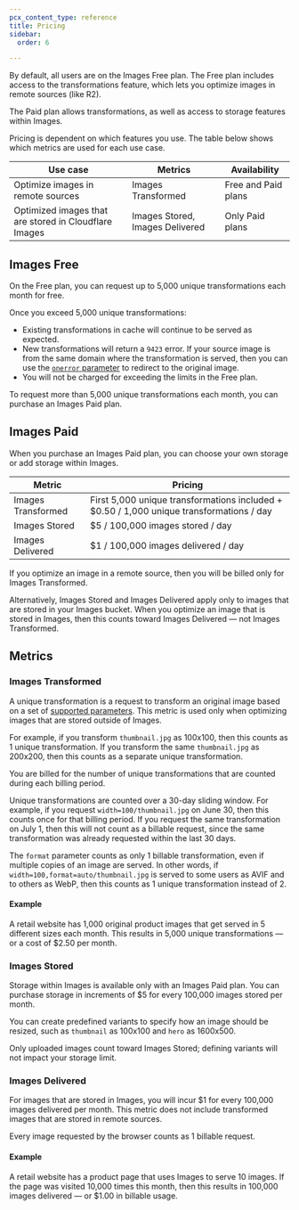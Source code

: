 ```yaml
---
pcx_content_type: reference
title: Pricing
sidebar:
  order: 6

---
```


By default, all users are on the Images Free plan. The Free plan includes access to the transformations feature, which lets you optimize images in remote sources (like R2). 

The Paid plan allows transformations, as well as access to storage features within Images.

Pricing is dependent on which features you use. The table below shows which metrics are used for each use case.

| Use case | Metrics | Availability |
|----------|---------|--------------|
| Optimize images in remote sources | Images Transformed | Free and Paid plans |
| Optimized images that are stored in Cloudflare Images | Images Stored, Images Delivered | Only Paid plans |

## Images Free

On the Free plan, you can request up to 5,000 unique transformations each month for free.

Once you exceed 5,000 unique transformations:

- Existing transformations in cache will continue to be served as expected.
- New transformations will return a `9423` error. If your source image is from the same domain where the transformation is served, then you can use the [`onerror` parameter](/images/transform-images/transform-via-url/#onerror) to redirect to the original image.
- You will not be charged for exceeding the limits in the Free plan.

To request more than 5,000 unique transformations each month, you can purchase an Images Paid plan.

## Images Paid 

When you purchase an Images Paid plan, you can choose your own storage or add storage within Images.

| Metric | Pricing |
|--------|---------|
| Images Transformed | First 5,000 unique transformations included + $0.50 / 1,000 unique transformations / day |
| Images Stored | $5 / 100,000 images stored / day |
| Images Delivered | $1 / 100,000 images delivered / day |

If you optimize an image in a remote source, then you will be billed only for Images Transformed.

Alternatively, Images Stored and Images Delivered apply only to images that are stored in your Images bucket. When you optimize an image that is stored in Images, then this counts toward Images Delivered — not Images Transformed.

## Metrics

### Images Transformed

A unique transformation is a request to transform an original image based on a set of [supported parameters](/images/transform-images/transform-via-url/#options). This metric is used only when optimizing images that are stored outside of Images.

For example, if you transform `thumbnail.jpg` as 100x100, then this counts as 1 unique transformation. If you transform the same `thumbnail.jpg` as 200x200, then this counts as a separate unique transformation.

You are billed for the number of unique transformations that are counted during each billing period.

Unique transformations are counted over a 30-day sliding window. For example, if you request `width=100/thumbnail.jpg` on June 30, then this counts once for that billing period. If you request the same transformation on July 1, then this will not count as a billable request, since the same transformation was already requested within the last 30 days.

The `format` parameter counts as only 1 billable transformation, even if multiple copies of an image are served. In other words, if `width=100,format=auto/thumbnail.jpg` is served to some users as AVIF and to others as WebP, then this counts as 1 unique transformation instead of 2.

#### Example

A retail website has 1,000 original product images that get served in 5 different sizes each month. This results in 5,000 unique transformations — or a cost of $2.50 per month.

### Images Stored 

Storage within Images is available only with an Images Paid plan. You can purchase storage in increments of $5 for every 100,000 images stored per month.

You can create predefined variants to specify how an image should be resized, such as `thumbnail` as 100x100 and `hero` as 1600x500.

Only uploaded images count toward Images Stored; defining variants will not impact your storage limit.

### Images Delivered 

For images that are stored in Images, you will incur $1 for every 100,000 images delivered per month. This metric does not include transformed images that are stored in remote sources.

Every image requested by the browser counts as 1 billable request.

#### Example

A retail website has a product page that uses Images to serve 10 images. If the page was visited 10,000 times this month, then this results in 100,000 images delivered — or $1.00 in billable usage.
